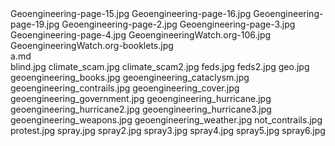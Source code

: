     
<PopImage className="sm:float-right clear-right m-auto sm:m-1 sm:ml-4" src={JPG_Geoengineering_page_15_jpg} alt="Geoengineering-page-15.jpg">
	Geoengineering-page-15.jpg
</PopImage>
<PopImage className="sm:float-left clear-left m-auto sm:m-1 sm:mr-4" src={JPG_Geoengineering_page_16_jpg} alt="Geoengineering-page-16.jpg">
	Geoengineering-page-16.jpg
</PopImage>
<PopImage className="sm:float-right clear-right m-auto sm:m-1 sm:ml-4" src={JPG_Geoengineering_page_19_jpg} alt="Geoengineering-page-19.jpg">
	Geoengineering-page-19.jpg
</PopImage>
<PopImage className="sm:float-left clear-left m-auto sm:m-1 sm:mr-4" src={JPG_Geoengineering_page_2_jpg} alt="Geoengineering-page-2.jpg">
	Geoengineering-page-2.jpg
</PopImage>
<PopImage className="sm:float-right clear-right m-auto sm:m-1 sm:ml-4" src={JPG_Geoengineering_page_3_jpg} alt="Geoengineering-page-3.jpg">
	Geoengineering-page-3.jpg
</PopImage>
<PopImage className="sm:float-left clear-left m-auto sm:m-1 sm:mr-4" src={JPG_Geoengineering_page_4_jpg} alt="Geoengineering-page-4.jpg">
	Geoengineering-page-4.jpg
</PopImage>
<PopImage className="sm:float-right clear-right m-auto sm:m-1 sm:ml-4" src={JPG_GeoengineeringWatch_org_106_jpg} alt="GeoengineeringWatch.org-106.jpg">
	GeoengineeringWatch.org-106.jpg
</PopImage>
<PopImage className="sm:float-left clear-left m-auto sm:m-1 sm:mr-4" src={JPG_GeoengineeringWatch_org_booklets_jpg} alt="GeoengineeringWatch.org-booklets.jpg">
	GeoengineeringWatch.org-booklets.jpg
</PopImage>
<div className="w-full md:max-w-[80rem] float-right italic">
	<MD_a_md />
	a.md
</div>
<PopImage className="sm:float-right clear-right m-auto sm:m-1 sm:ml-4" src={JPG_blind_jpg} alt="blind.jpg">
	blind.jpg
</PopImage>
<PopImage className="sm:float-left clear-left m-auto sm:m-1 sm:mr-4" src={JPG_climate_scam_jpg} alt="climate_scam.jpg">
	climate_scam.jpg
</PopImage>
<PopImage className="sm:float-right clear-right m-auto sm:m-1 sm:ml-4" src={JPG_climate_scam2_jpg} alt="climate_scam2.jpg">
	climate_scam2.jpg
</PopImage>
<PopImage className="sm:float-left clear-left m-auto sm:m-1 sm:mr-4" src={JPG_feds_jpg} alt="feds.jpg">
	feds.jpg
</PopImage>
<PopImage className="sm:float-right clear-right m-auto sm:m-1 sm:ml-4" src={JPG_feds2_jpg} alt="feds2.jpg">
	feds2.jpg
</PopImage>
<PopImage className="sm:float-left clear-left m-auto sm:m-1 sm:mr-4" src={JPG_geo_jpg} alt="geo.jpg">
	geo.jpg
</PopImage>
<PopImage className="sm:float-right clear-right m-auto sm:m-1 sm:ml-4" src={JPG_geoengineering_books_jpg} alt="geoengineering_books.jpg">
	geoengineering_books.jpg
</PopImage>
<PopImage className="sm:float-left clear-left m-auto sm:m-1 sm:mr-4" src={JPG_geoengineering_cataclysm_jpg} alt="geoengineering_cataclysm.jpg">
	geoengineering_cataclysm.jpg
</PopImage>
<PopImage className="sm:float-right clear-right m-auto sm:m-1 sm:ml-4" src={JPG_geoengineering_contrails_jpg} alt="geoengineering_contrails.jpg">
	geoengineering_contrails.jpg
</PopImage>
<PopImage className="sm:float-left clear-left m-auto sm:m-1 sm:mr-4" src={JPG_geoengineering_cover_jpg} alt="geoengineering_cover.jpg">
	geoengineering_cover.jpg
</PopImage>
<PopImage className="sm:float-right clear-right m-auto sm:m-1 sm:ml-4" src={JPG_geoengineering_government_jpg} alt="geoengineering_government.jpg">
	geoengineering_government.jpg
</PopImage>
<PopImage className="sm:float-left clear-left m-auto sm:m-1 sm:mr-4" src={JPG_geoengineering_hurricane_jpg} alt="geoengineering_hurricane.jpg">
	geoengineering_hurricane.jpg
</PopImage>
<PopImage className="sm:float-right clear-right m-auto sm:m-1 sm:ml-4" src={JPG_geoengineering_hurricane2_jpg} alt="geoengineering_hurricane2.jpg">
	geoengineering_hurricane2.jpg
</PopImage>
<PopImage className="sm:float-left clear-left m-auto sm:m-1 sm:mr-4" src={JPG_geoengineering_hurricane3_jpg} alt="geoengineering_hurricane3.jpg">
	geoengineering_hurricane3.jpg
</PopImage>
<PopImage className="sm:float-right clear-right m-auto sm:m-1 sm:ml-4" src={JPG_geoengineering_weapons_jpg} alt="geoengineering_weapons.jpg">
	geoengineering_weapons.jpg
</PopImage>
<PopImage className="sm:float-left clear-left m-auto sm:m-1 sm:mr-4" src={JPG_geoengineering_weather_jpg} alt="geoengineering_weather.jpg">
	geoengineering_weather.jpg
</PopImage>
<PopImage className="sm:float-right clear-right m-auto sm:m-1 sm:ml-4" src={JPG_not_contrails_jpg} alt="not_contrails.jpg">
	not_contrails.jpg
</PopImage>
<PopImage className="sm:float-left clear-left m-auto sm:m-1 sm:mr-4" src={JPG_protest_jpg} alt="protest.jpg">
	protest.jpg
</PopImage>
<PopImage className="sm:float-right clear-right m-auto sm:m-1 sm:ml-4" src={JPG_spray_jpg} alt="spray.jpg">
	spray.jpg
</PopImage>
<PopImage className="sm:float-left clear-left m-auto sm:m-1 sm:mr-4" src={JPG_spray2_jpg} alt="spray2.jpg">
	spray2.jpg
</PopImage>
<PopImage className="sm:float-right clear-right m-auto sm:m-1 sm:ml-4" src={JPG_spray3_jpg} alt="spray3.jpg">
	spray3.jpg
</PopImage>
<PopImage className="sm:float-left clear-left m-auto sm:m-1 sm:mr-4" src={JPG_spray4_jpg} alt="spray4.jpg">
	spray4.jpg
</PopImage>
<PopImage className="sm:float-right clear-right m-auto sm:m-1 sm:ml-4" src={JPG_spray5_jpg} alt="spray5.jpg">
	spray5.jpg
</PopImage>
<PopImage className="sm:float-left clear-left m-auto sm:m-1 sm:mr-4" src={JPG_spray6_jpg} alt="spray6.jpg">
	spray6.jpg
</PopImage>
